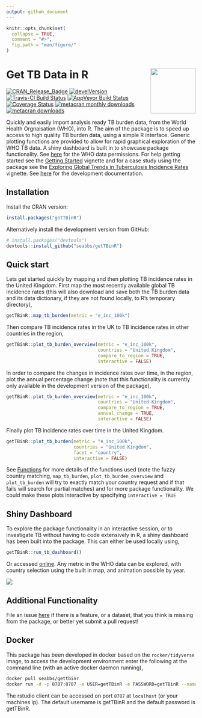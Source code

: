 ```yaml
---
output: github_document
---
```


```r
knitr::opts_chunk$set(
  collapse = TRUE,
  comment = "#>",
  fig.path = "man/figure/"
)
```

# Get TB Data in R  <img src="man/figure/logo.png" align="right" alt="" width="120" />

[![CRAN_Release_Badge](http://www.r-pkg.org/badges/version-ago/getTBinR)](https://CRAN.R-project.org/package=getTBinR)
[![develVersion](https://img.shields.io/badge/devel%20version-0.5.7-blue.svg?style=flat)](https://github.com/getTBinR)
[![Travis-CI Build Status](https://travis-ci.org/seabbs/getTBinR.svg?branch=master)](https://travis-ci.org/seabbs/getTBinR)
[![AppVeyor Build Status](https://ci.appveyor.com/api/projects/status/github/seabbs/getTBinR?branch=master&svg=true)](https://ci.appveyor.com/project/seabbs/getTBinR)
[![Coverage Status](https://img.shields.io/codecov/c/github/seabbs/getTBinR/master.svg)](https://codecov.io/github/seabbs/getTBinR?branch=master)
[![metacran monthly downloads](http://cranlogs.r-pkg.org/badges/getTBinR)](https://cran.r-project.org/package=getTBinR)
[![metacran downloads](http://cranlogs.r-pkg.org/badges/grand-total/getTBinR?color=ff69b4)](https://cran.r-project.org/package=getTBinR)

Quickly and easily import analysis ready TB burden data, from the World Health Orgnaisation (WHO), into R. The aim of the package is to speed up access to high quality TB burden data, using a simple R interface. Generic plotting functions are provided to allow for rapid graphical exploration of the WHO TB data. A shiny dashboard is built in to showcase package functionality. See [here](http://www.who.int/about/copyright/en/) for the WHO data permissions. For help getting started see the [Getting Started](https://www.samabbott.co.uk/getTBinR/articles/intro.html) vignette and for a case study using the package see the [Exploring Global Trends in Tuberculosis Incidence Rates](https://www.samabbott.co.uk/getTBinR/articles/case_study_global_trends.html) vignette. See [here](https://www.samabbott.co.uk/getTBinR/dev) for the development documentation.

## Installation

Install the CRAN version:

```r
install.packages("getTBinR")
```

Alternatively install the development version from GitHub:

```r
# install.packages("devtools")
devtools::install_github("seabbs/getTBinR")
```

## Quick start

Lets get started quickly by mapping and then plotting TB incidence rates in the United Kingdom. First map the most recently available global TB incidence rates (this will also download and save both the TB burden data and its data dictionary, if they are not found locally, to R's temporary directory),

```r
getTBinR::map_tb_burden(metric = "e_inc_100k")
```

Then compare TB incidence rates in the UK to TB incidence rates in other countries in the region,

```r
getTBinR::plot_tb_burden_overview(metric = "e_inc_100k",
                                  countries = "United Kingdom",
                                  compare_to_region = TRUE,
                                  interactive = FALSE)
```

In order to compare the changes in incidence rates over time, in the region, plot the annual percentage change (note that this functionality is currently only available in the development version of the package),

```r
getTBinR::plot_tb_burden_overview(metric = "e_inc_100k",
                                  countries = "United Kingdom",
                                  compare_to_region = TRUE,
                                  annual_change = TRUE,
                                  interactive = FALSE)
```

Finally plot TB incidence rates over time in the United Kingdom. 

```r
getTBinR::plot_tb_burden(metric = "e_inc_100k",
                         countries = "United Kingdom",
                         facet = "country",
                         interactive = FALSE)
```

See [Functions](https://www.samabbott.co.uk/getTBinR/reference/index.html) for more details of the functions used (note the fuzzy country matching, `map_tb_burden`, `plot_tb_burden_overview` and `plot_tb_burden` will try to exactly match your country request and if that fails will search for partial matches) and for more package functionality. We could make these plots interactive by specifying `interactive = TRUE`

## Shiny Dashboard

To explore the package functionality in an interactive session, or to investigate TB without having to code extensively in R, a shiny dashboard has been built into the package. This can either be used locally using, 

```r
getTBinR::run_tb_dashboard()
```

Or accessed [online](http://www.seabbs.co.uk/shiny/ExploreGlobalTB). Any metric in the WHO data can be explored, with country selection using the built in map, and animation possible by year.

![](man/img/ExploreGlobalTB.png)

## Additional Functionality

File an issue [here](https://github.com/seabbs/getTBinR/issues) if there is a feature, or a dataset, that you think is missing from the package, or better yet submit a pull request!

## Docker

This package has been developed in docker based on the `rocker/tidyverse` image, to access the  development environment enter the following at the command line (with an active docker daemon running),

```bash
docker pull seabbs/gettbinr
docker run -d -p 8787:8787 -e USER=getTBinR -e PASSWORD=getTBinR --name getTBinR seabbs/gettbinr
```

The rstudio client can be accessed on port `8787` at `localhost` (or your machines ip). The default username is getTBinR and the default password is getTBinR.
